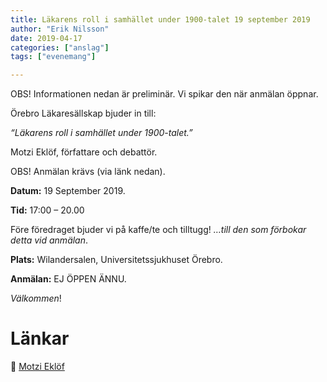 ```yaml
---
title: Läkarens roll i samhället under 1900-talet 19 september 2019
author: "Erik Nilsson"
date: 2019-04-17
categories: ["anslag"]
tags: ["evenemang"]

---
```


OBS! Informationen nedan är preliminär. Vi spikar den när anmälan öppnar.


Örebro Läkaresällskap bjuder in till:

_"Läkarens roll i samhället under 1900-talet.”_

Motzi Eklöf, författare och debattör.

OBS! Anmälan krävs (via länk nedan).

**Datum:** 19 September 2019. 

**Tid:** 17:00 – 20.00

Före föredraget bjuder vi på kaffe/te och tilltugg! _...till den som förbokar detta vid anmälan_.

**Plats:** Wilandersalen, Universitetssjukhuset Örebro.

**Anmälan:** EJ ÖPPEN ÄNNU.
<!-- &#x1F517; [Klicka här för anmälan](https://forms.), senast 9 september. -->

<!-- **Avgift:** Swisha 50 kr till 0730-296318 i samband med anmälan! Märk inbetalningen med "ditt namn + ÖLS”. -->

_Välkommen_!

<!-- ![Musikkväll](/media/2019-leonardo.png) -->

# Länkar

&#x1F517;  [Motzi Eklöf](https://sv.wikipedia.org/wiki/Motzi_Ekl%C3%B6f)

<!-- ![Örebro konserthus år 1940](/media/orebro_konserthus_1940.jpg) -->




